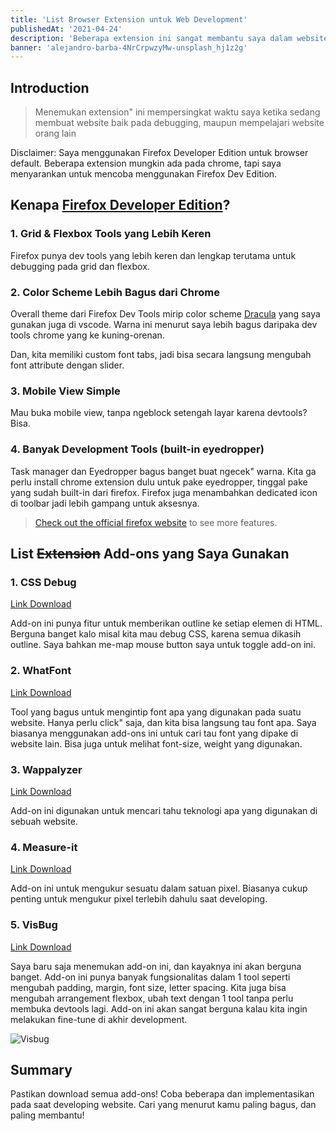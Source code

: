 ```yaml
---
title: 'List Browser Extension untuk Web Development'
publishedAt: '2021-04-24'
description: 'Beberapa extension ini sangat membantu saya dalam website development terutama nomor 1 & 5. Wajib dicoba!'
banner: 'alejandro-barba-4NrCrpwzyMw-unsplash_hj1z2g'
---
```


## Introduction

> Menemukan extension" ini mempersingkat waktu saya ketika sedang membuat website baik pada debugging, maupun mempelajari website orang lain

Disclaimer: Saya menggunakan Firefox Developer Edition untuk browser default. Beberapa extension mungkin ada pada chrome, tapi saya menyarankan untuk mencoba menggunakan Firefox Dev Edition.

## Kenapa [Firefox Developer Edition](https://www.mozilla.org/en-US/firefox/developer/)?

### 1. Grid & Flexbox Tools yang Lebih Keren

Firefox punya dev tools yang lebih keren dan lengkap terutama untuk debugging pada grid dan flexbox.

<CloudinaryImg
  className='bg-gray-500'
  publicId='theodorusclarence/blogs/my-addons/ff-1_nd3fc8.png'
  alt='Grid Tools'
  width={1440}
  height={714}
/>

### 2. Color Scheme Lebih Bagus dari Chrome

Overall theme dari Firefox Dev Tools mirip color scheme [Dracula](https://draculatheme.com/) yang saya gunakan juga di vscode. Warna ini menurut saya lebih bagus daripaka dev tools chrome yang ke kuning-orenan.

<CloudinaryImg
  className='bg-gray-500'
  publicId='theodorusclarence/blogs/my-addons/ff-2_wpx1cw.png'
  alt='Color Scheme'
  width={1440}
  height={489}
/>

Dan, kita memiliki custom font tabs, jadi bisa secara langsung mengubah font attribute dengan slider.

### 3. Mobile View Simple

Mau buka mobile view, tanpa ngeblock setengah layar karena devtools? Bisa.

<CloudinaryImg
  className='bg-gray-500'
  publicId='theodorusclarence/blogs/my-addons/ff-3_tvikoi.png'
  alt='Mobile View'
  width={1440}
  height={880}
/>

### 4. Banyak Development Tools (built-in eyedropper)

Task manager dan Eyedropper bagus banget buat ngecek" warna. Kita ga perlu install chrome extension dulu untuk pake eyedropper, tinggal pake yang sudah built-in dari firefox. Firefox juga menambahkan dedicated icon di toolbar jadi lebih gampang untuk aksesnya.

<figure className='mx-auto' style={{ maxWidth: 321 }}>
  <CloudinaryImg
    className='bg-gray-500'
    publicId='theodorusclarence/blogs/my-addons/ff-4_agrjkt.png'
    alt='Eye dropper'
    width={321}
    height={382}
  />
</figure>

> [Check out the official firefox website](https://www.mozilla.org/en-US/firefox/developer/) to see more features.

## List ~~Extension~~ Add-ons yang Saya Gunakan

### 1. CSS Debug

[Link Download](https://addons.mozilla.org/en-US/firefox/addon/pranay-joshi/)

Add-on ini punya fitur untuk memberikan outline ke setiap elemen di HTML. Berguna banget kalo misal kita mau debug CSS, karena semua dikasih outline. Saya bahkan me-map mouse button saya untuk toggle add-on ini.

<CloudinaryImg
  className='bg-gray-500'
  publicId='theodorusclarence/blogs/my-addons/css-debug_u7pcb0.png'
  alt='CSS Debug'
  width={1440}
  height={764}
/>

### 2. WhatFont

[Link Download](https://addons.mozilla.org/en-US/firefox/addon/zjm-whatfont/)

Tool yang bagus untuk mengintip font apa yang digunakan pada suatu website. Hanya perlu click" saja, dan kita bisa langsung tau font apa. Saya biasanya menggunakan add-ons ini untuk cari tau font yang dipake di website lain. Bisa juga untuk melihat font-size, weight yang digunakan.

<CloudinaryImg
  className='bg-gray-500'
  publicId='theodorusclarence/blogs/my-addons/whatfont_qkg97o.png'
  alt='What Font'
  width={1440}
  height={764}
/>

### 3. Wappalyzer

[Link Download](https://addons.mozilla.org/en-US/firefox/addon/wappalyzer/)

Add-on ini digunakan untuk mencari tahu teknologi apa yang digunakan di sebuah website.

<CloudinaryImg
  className='bg-gray-500'
  publicId='theodorusclarence/blogs/my-addons/wappalyzer_ttsbiv.png'
  alt='Wappalyzer'
  width={1070}
  height={563}
/>

### 4. Measure-it

[Link Download](https://addons.mozilla.org/en-US/firefox/addon/measure-it/?utm_source=addons.mozilla.org&utm_medium=referral&utm_content=search)

Add-on ini untuk mengukur sesuatu dalam satuan pixel. Biasanya cukup penting untuk mengukur pixel terlebih dahulu saat developing.

<CloudinaryImg
  className='bg-gray-500'
  publicId='theodorusclarence/blogs/my-addons/measure-it_wr16gb.png'
  alt='Measure It'
  width={1440}
  height={764}
/>

### 5. VisBug

[Link Download](https://addons.mozilla.org/en-US/firefox/addon/visbug/)

Saya baru saja menemukan add-on ini, dan kayaknya ini akan berguna banget. Add-on ini punya banyak fungsionalitas dalam 1 tool seperti mengubah padding, margin, font size, letter spacing. Kita juga bisa mengubah arrangement flexbox, ubah text dengan 1 tool tanpa perlu membuka devtools lagi. Add-on ini akan sangat berguna kalau kita ingin melakukan fine-tune di akhir development.

<img
  className='mx-auto w-full'
  src='/images/blogs/my-addons/visbug.gif'
  alt='Visbug'
/>

## Summary

Pastikan download semua add-ons! Coba beberapa dan implementasikan pada saat developing website. Cari yang menurut kamu paling bagus, dan paling membantu!
